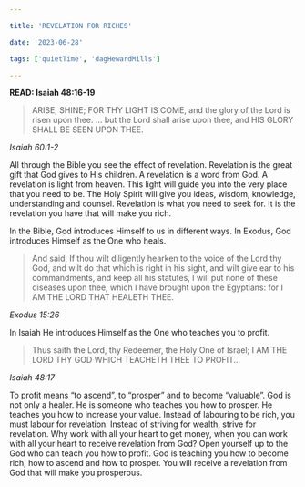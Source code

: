 ```yaml
---

title: 'REVELATION FOR RICHES'

date: '2023-06-28'

tags: ['quietTime', 'dagHewardMills']

---
```


**READ: Isaiah 48:16-19**

>ARISE, SHINE; FOR THY LIGHT IS COME, and the glory of the Lord is risen upon thee. ... but the Lord shall arise upon thee, and HIS GLORY SHALL BE SEEN UPON THEE. 

*Isaiah 60:1-2*

All through the Bible you see the effect of revelation. Revelation is the great gift that God gives to His children. A revelation is a word from God. A revelation is light from heaven. This light will guide you into the very place that you need to be. The Holy Spirit will give you ideas, wisdom, knowledge, understanding and counsel. Revelation is what you need to seek for. It is the revelation you have that will make you rich. 

In the Bible, God introduces Himself to us in different ways. In Exodus, God introduces Himself as the One who heals. 

>And said, If thou wilt diligently hearken to the voice of the Lord thy God, and wilt do that which is right in his sight, and wilt give ear to his commandments, and keep all his statutes, I will put none of these diseases upon thee, which I have brought upon the Egyptians: for I AM THE LORD THAT HEALETH THEE. 

*Exodus 15:26*

In Isaiah He introduces Himself as the One who teaches you to profit. 

>Thus saith the Lord, thy Redeemer, the Holy One of Israel; I AM THE LORD THY GOD WHICH TEACHETH THEE TO PROFIT... 

*Isaiah 48:17*

To profit means “to ascend”, to “prosper” and to become “valuable”. God is not only a healer. He is someone who teaches you how to prosper. He teaches you how to increase your value. Instead of labouring to be rich, you must labour for revelation. Instead of striving for wealth, strive for revelation. Why work with all your heart to get money, when you can work with all your heart to receive revelation from God? Open yourself up to the God who can teach you how to profit. God is teaching you how to become rich, how to ascend and how to prosper. You will receive a revelation from God that will make you prosperous. 
